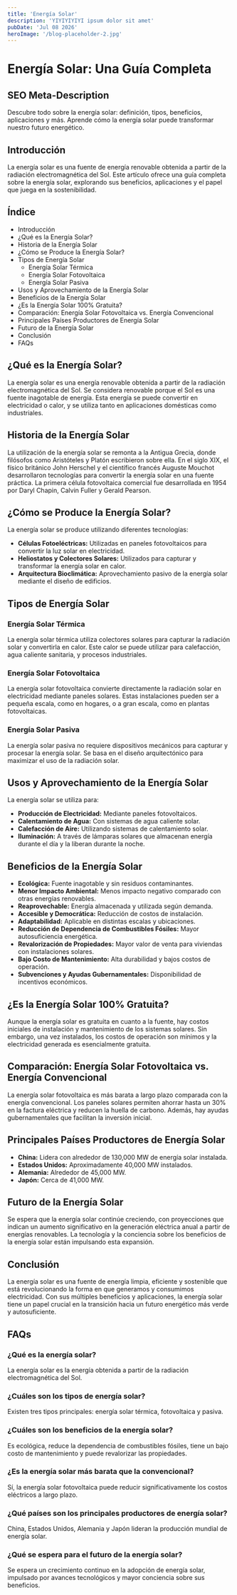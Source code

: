 ```yaml
---
title: 'Energía Solar'
description: 'YIYIYIYIYI ipsum dolor sit amet'
pubDate: 'Jul 08 2026'
heroImage: '/blog-placeholder-2.jpg'
---
```



# Energía Solar: Una Guía Completa

## SEO Meta-Description
Descubre todo sobre la energía solar: definición, tipos, beneficios, aplicaciones y más. Aprende cómo la energía solar puede transformar nuestro futuro energético.

## Introducción
La energía solar es una fuente de energía renovable obtenida a partir de la radiación electromagnética del Sol. Este artículo ofrece una guía completa sobre la energía solar, explorando sus beneficios, aplicaciones y el papel que juega en la sostenibilidad.

## Índice
- Introducción
- ¿Qué es la Energía Solar?
- Historia de la Energía Solar
- ¿Cómo se Produce la Energía Solar?
- Tipos de Energía Solar
  - Energía Solar Térmica
  - Energía Solar Fotovoltaica
  - Energía Solar Pasiva
- Usos y Aprovechamiento de la Energía Solar
- Beneficios de la Energía Solar
- ¿Es la Energía Solar 100% Gratuita?
- Comparación: Energía Solar Fotovoltaica vs. Energía Convencional
- Principales Países Productores de Energía Solar
- Futuro de la Energía Solar
- Conclusión
- FAQs

## ¿Qué es la Energía Solar?
La energía solar es una energía renovable obtenida a partir de la radiación electromagnética del Sol. Se considera renovable porque el Sol es una fuente inagotable de energía. Esta energía se puede convertir en electricidad o calor, y se utiliza tanto en aplicaciones domésticas como industriales.

## Historia de la Energía Solar
La utilización de la energía solar se remonta a la Antigua Grecia, donde filósofos como Aristóteles y Platón escribieron sobre ella. En el siglo XIX, el físico británico John Herschel y el científico francés Auguste Mouchot desarrollaron tecnologías para convertir la energía solar en una fuente práctica. La primera célula fotovoltaica comercial fue desarrollada en 1954 por Daryl Chapin, Calvin Fuller y Gerald Pearson.

## ¿Cómo se Produce la Energía Solar?
La energía solar se produce utilizando diferentes tecnologías:

- **Células Fotoeléctricas:** Utilizadas en paneles fotovoltaicos para convertir la luz solar en electricidad.
- **Heliostatos y Colectores Solares:** Utilizados para capturar y transformar la energía solar en calor.
- **Arquitectura Bioclimática:** Aprovechamiento pasivo de la energía solar mediante el diseño de edificios.

## Tipos de Energía Solar
### Energía Solar Térmica
La energía solar térmica utiliza colectores solares para capturar la radiación solar y convertirla en calor. Este calor se puede utilizar para calefacción, agua caliente sanitaria, y procesos industriales.

### Energía Solar Fotovoltaica
La energía solar fotovoltaica convierte directamente la radiación solar en electricidad mediante paneles solares. Estas instalaciones pueden ser a pequeña escala, como en hogares, o a gran escala, como en plantas fotovoltaicas.

### Energía Solar Pasiva
La energía solar pasiva no requiere dispositivos mecánicos para capturar y procesar la energía solar. Se basa en el diseño arquitectónico para maximizar el uso de la radiación solar.

## Usos y Aprovechamiento de la Energía Solar
La energía solar se utiliza para:
- **Producción de Electricidad:** Mediante paneles fotovoltaicos.
- **Calentamiento de Agua:** Con sistemas de agua caliente solar.
- **Calefacción de Aire:** Utilizando sistemas de calentamiento solar.
- **Iluminación:** A través de lámparas solares que almacenan energía durante el día y la liberan durante la noche.

## Beneficios de la Energía Solar
- **Ecológica:** Fuente inagotable y sin residuos contaminantes.
- **Menor Impacto Ambiental:** Menos impacto negativo comparado con otras energías renovables.
- **Reaprovechable:** Energía almacenada y utilizada según demanda.
- **Accesible y Democrática:** Reducción de costos de instalación.
- **Adaptabilidad:** Aplicable en distintas escalas y ubicaciones.
- **Reducción de Dependencia de Combustibles Fósiles:** Mayor autosuficiencia energética.
- **Revalorización de Propiedades:** Mayor valor de venta para viviendas con instalaciones solares.
- **Bajo Costo de Mantenimiento:** Alta durabilidad y bajos costos de operación.
- **Subvenciones y Ayudas Gubernamentales:** Disponibilidad de incentivos económicos.

## ¿Es la Energía Solar 100% Gratuita?
Aunque la energía solar es gratuita en cuanto a la fuente, hay costos iniciales de instalación y mantenimiento de los sistemas solares. Sin embargo, una vez instalados, los costos de operación son mínimos y la electricidad generada es esencialmente gratuita.

## Comparación: Energía Solar Fotovoltaica vs. Energía Convencional
La energía solar fotovoltaica es más barata a largo plazo comparada con la energía convencional. Los paneles solares permiten ahorrar hasta un 30% en la factura eléctrica y reducen la huella de carbono. Además, hay ayudas gubernamentales que facilitan la inversión inicial.

## Principales Países Productores de Energía Solar
- **China:** Lidera con alrededor de 130,000 MW de energía solar instalada.
- **Estados Unidos:** Aproximadamente 40,000 MW instalados.
- **Alemania:** Alrededor de 45,000 MW.
- **Japón:** Cerca de 41,000 MW.

## Futuro de la Energía Solar
Se espera que la energía solar continúe creciendo, con proyecciones que indican un aumento significativo en la generación eléctrica anual a partir de energías renovables. La tecnología y la conciencia sobre los beneficios de la energía solar están impulsando esta expansión.

## Conclusión
La energía solar es una fuente de energía limpia, eficiente y sostenible que está revolucionando la forma en que generamos y consumimos electricidad. Con sus múltiples beneficios y aplicaciones, la energía solar tiene un papel crucial en la transición hacia un futuro energético más verde y autosuficiente.

## FAQs
### ¿Qué es la energía solar?
La energía solar es la energía obtenida a partir de la radiación electromagnética del Sol.

### ¿Cuáles son los tipos de energía solar?
Existen tres tipos principales: energía solar térmica, fotovoltaica y pasiva.

### ¿Cuáles son los beneficios de la energía solar?
Es ecológica, reduce la dependencia de combustibles fósiles, tiene un bajo costo de mantenimiento y puede revalorizar las propiedades.

### ¿Es la energía solar más barata que la convencional?
Sí, la energía solar fotovoltaica puede reducir significativamente los costos eléctricos a largo plazo.

### ¿Qué países son los principales productores de energía solar?
China, Estados Unidos, Alemania y Japón lideran la producción mundial de energía solar.

### ¿Qué se espera para el futuro de la energía solar?
Se espera un crecimiento continuo en la adopción de energía solar, impulsado por avances tecnológicos y mayor conciencia sobre sus beneficios.

